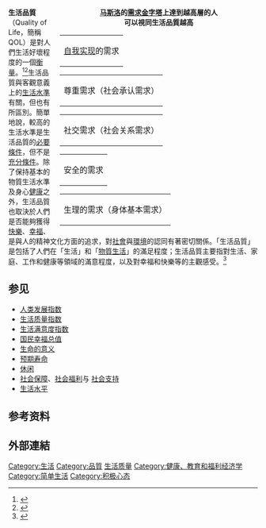 {{refimprove|time=2017-08-28T20:08:29+00:00}}
{{noteTA
|T=zh-cn:生活质量; zh-tw:生活品質; zh-hk:生活質素
|1=zh-cn:生活质量; zh-tw:生活品質; zh-hk:生活質素
|2=zh:水準; zh-tw:水準; zh-cn:水平; zh-hk:水平}}
<div style="float:right;width:400px;padding-left:15px">
<center>
'''[[亚伯拉罕·马斯洛|马斯洛]]的[[需求層次理論|需求金字塔]]上達到越高層的人<br>可以視同生活品質越高'''

{| width="35%"
| bgcolor="#EEEEFF" align="center" | 
[[自我实现|自我实现]]的需求
|}
{| width="50%"
| bgcolor="#DDDDFF" align="center" | 
尊重需求（社会承认需求）
|}
{| width="65%"
| bgcolor="#CCCCFF" align="center" | 
社交需求（社会关系需求）
|}
{| width="80%"
| bgcolor="#BBBBFF" align="center" | 
安全的需求
|}
{| width="95%"
| bgcolor="#AAAAFF" align="center" | 
生理的需求（身体基本需求）
|}
</center>
</div>
'''生活品質'''（Quality of Life，簡稱QOL）是對人們生活好壞程度的一個[[衡量|衡量]]。<ref>{{cite news |url=https://www.theguardian.com/money/2011/sep/29/uk-worst-quality-of-life-europe |title=Table: UK has 'worst quality of life in Europe' |work=The Guardian |first=Mark |last=King |date=29 September 2011 |accessdate=2021-09-25 |archive-date=2021-09-25 |archive-url=https://web.archive.org/web/20210925173119/https://www.theguardian.com/money/2011/sep/29/uk-worst-quality-of-life-europe |dead-url=no }}</ref><ref>{{Cite web|url=https://www.forbes.com/sites/iese/2013/09/04/quality-of-life-everyone-wants-it-but-what-is-it/#405f6fdb2c7d|title=Quality Of Life: Everyone Wants It, But What Is It?|last=Barcaccia|first=Barbara|date=4 September 2013|website=Forbes/ Education|access-date=10 May 2016|archive-date=2019-05-22|archive-url=https://web.archive.org/web/20190522193303/https://www.forbes.com/sites/iese/2013/09/04/quality-of-life-everyone-wants-it-but-what-is-it/#405f6fdb2c7d|dead-url=no}}</ref>生活品質與客觀意義上的[[生活水準|生活水準]]有關，但也有所區別。簡單地說，較高的生活水準是生活品質的[[必要條件|必要條件]]，但不是[[充分條件|充分條件]]。除了保持基本的物質生活水準及身心[[健康|健康]]之外，生活品質也取決於人們是否能夠獲得[[快樂|快樂]]、[[幸福|幸福]]、是與人的精神文化方面的追求，對[[社會|社會]]與[[環境|環境]]的認同有著密切關係。「生活品質」是包括了人們在「生活」和「[[物質生活|物質生活]]」的滿足程度；生活品質主要指對生活、家庭、工作和健康等領域的滿意程度，以及對幸福和快樂等的主觀感受。<ref>{{cite web|title=Higher income improves life rating but not emotional well-being|url=http://www.physorg.com/news203060471.html|publisher=PhysOrg.com|access-date=20 September 2010|date=7 September 2010|archive-date=2011-08-05|archive-url=https://web.archive.org/web/20110805201731/http://www.physorg.com/news203060471.html|dead-url=no}}</ref>

==参见==

*[[人类发展指数|人类发展指数]]
*[[生活质量指数|生活质量指数]]
*[[生活满意度指数|生活满意度指数]]
*[[国民幸福总值|国民幸福总值]]
*[[生命的意义|生命的意义]]
*[[预期寿命|预期寿命]]
*[[休闲|休闲]]
*[[社会保障|社会保障]]、[[社会福利|社会福利]]与   [[社会支持|社会支持]]
*[[生活水平|生活水平]]

==参考资料==
{{reflist}}
== 外部連結 ==
{{各國生活品質指標列表}}

[[Category:生活|Category:生活]]
[[Category:品質|Category:品質]]
[[Category:生活质量|]]
[[Category:健康、教育和福利经济学|Category:健康、教育和福利经济学]]
[[Category:简单生活|Category:简单生活]]
[[Category:积极心态|Category:积极心态]]
